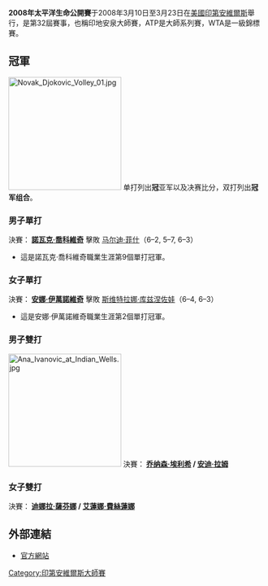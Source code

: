 {{TennisEventInfo|2008|太平洋生命公開賽|
| date=3月10日 - 3月23日
| edition=32屆
| champms= {{flagicon|SRB}} [[諾瓦克·喬科維奇|諾瓦克·喬科維奇]]
| champws= {{flagicon|SRB}} [[安娜·伊萬諾維奇|安娜·伊萬諾維奇]]
| champmd= {{flagicon|ISR}} [[乔纳森·埃利希|乔纳森·埃利希]] / {{flagicon|ISR}} [[安迪·拉姆|安迪·拉姆]]
| champwd= {{flagicon|RUS}} [[迪娜拉·薩芬娜|迪娜拉·薩芬娜]] / {{flagicon|RUS}} [[艾蓮娜·費絲蓮娜|艾蓮娜·費絲蓮娜]]
}}
{{noteTA
|G1=Tennis
|1=zh-hans:半决赛; zh-hk:準決賽; zh-tw:四強;
|2=zh-hans:四分之一决赛; zh-hk:半準決賽; zh-tw:八強;
|3=zh-hans:太平洋寿险杯;zh-hk:太平洋生命公開賽;zh-tw:太平洋人壽網賽;
}}

'''2008年太平洋生命公開賽'''于2008年3月10日至3月23日在[[美國|美國]][[印第安維爾斯|印第安維爾斯]]舉行，是第32屆賽事，也稱印地安泉大師賽，ATP是大師系列賽，WTA是一級錦標賽。

==冠軍==
[[Image:Novak_Djokovic_Volley_01.jpg|222px]]
单打列出'''冠'''亚军以及决赛比分，双打列出'''冠军组合'''。
===男子單打===
{{main|2008年太平洋生命公開賽男子單打比賽}}
決賽：'''{{flagicon|SRB}} [[諾瓦克·喬科維奇|諾瓦克·喬科維奇]]''' 擊敗 {{flagicon|USA}} [[马尔迪·菲什|马尔迪·菲什]]（6–2, 5–7, 6–3）
*這是諾瓦克·喬科維奇職業生涯第9個單打冠軍。

===女子單打===
{{main|2008年太平洋生命公開賽女子單打比賽}}
決賽：'''{{flagicon|SRB}} [[安娜·伊萬諾維奇|安娜·伊萬諾維奇]]''' 擊敗 {{flagicon|RUS}} [[斯维特拉娜·库兹涅佐娃|斯维特拉娜·库兹涅佐娃]]（6–4, 6–3）
*這是安娜·伊萬諾維奇職業生涯第2個單打冠軍。

===男子雙打===
[[Image:Ana_Ivanovic_at_Indian_Wells.jpg|222px]]
{{main|2008年太平洋生命公開賽男子雙打比賽}}
決賽：'''{{flagicon|ISR}} [[乔纳森·埃利希|乔纳森·埃利希]] / {{flagicon|ISR}} [[安迪·拉姆|安迪·拉姆]]'''

===女子雙打===
{{main|2008年太平洋生命公開賽女子雙打比賽}}
決賽：'''{{flagicon|RUS}} [[迪娜拉·薩芬娜|迪娜拉·薩芬娜]] / {{flagicon|RUS}} [[艾蓮娜·費絲蓮娜|艾蓮娜·費絲蓮娜]]'''

==外部連結==
*[https://web.archive.org/web/20100529230855/http://www.bnpparibasopen.org/ 官方網站]

{{印第安維爾斯大師賽}}
{{DEFAULTSORT:BNP Paribas Open}}
[[Category:印第安維爾斯大師賽|Category:印第安維爾斯大師賽]]